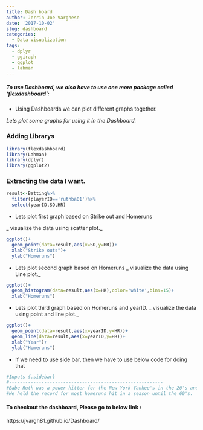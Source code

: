 ```yaml
---
title: Dash board
author: Jerrin Joe Varghese
date: '2017-10-02'
slug: dashboard
categories:
  - Data visualization
tags:
  - dplyr
  - ggiraph
  - ggplot
  - lahman
---
```


##### To use Dashboard, we also have to use one more package called 'flexdashboard': 



* Using Dashboards we can plot different graphs together.

_Lets plot some graphs for using it in the Dashboard._

### Adding Librarys
```r
library(flexdashboard)
library(Lahman)
library(dplyr)
library(ggplot2)
```


### Extracting the data I want.
```r
result<-Batting%>%
  filter(playerID=='ruthba01')%>%
  select(yearID,SO,HR)
```


* Lets plot first graph based on Strike out and Homeruns

_ visualize the data using scatter plot._
```r
ggplot()+
  geom_point(data=result,aes(x=SO,y=HR))+
  xlab("Strike outs")+
  ylab("Homeruns")
```


* Lets plot second graph based on Homeruns
_ visualize the data using Line plot._
```r
ggplot()+
  geom_histogram(data=result,aes(x=HR),color='white',bins=15)+
  xlab("Homeruns")
```


  
* Lets plot third graph based on Homeruns and yearID.
_ visualize the data using point and line
plot._
```r
ggplot()+
  geom_point(data=result,aes(x=yearID,y=HR))+
  geom_line(data=result,aes(x=yearID,y=HR))+
  xlab("Year")+
  ylab("Homeruns")

```




* If we need to use side bar, then we have to use below code for doing that
```r
#Inputs {.sidebar}
#---------------------------------------------------------
#Babe Ruth was a power hitter for the New York Yankee's in the 20's and 30's.
#He held the record for most homeruns hit in a season until the 60's.
```


#### To checkout the dashboard, Please go to below link :
 https://jvargh81.github.io/Dashboard/

